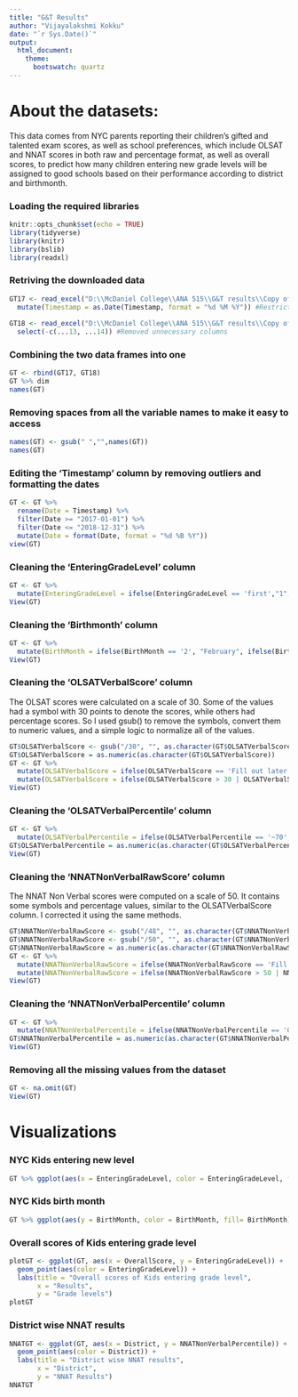 ---
title: "G&T Results"
author: "Vijayalakshmi Kokku"
date: "`r Sys.Date()`"
output:
  html_document:
    theme: 
      bootswatch: quartz
---
# About the datasets:
This data comes from NYC parents reporting their children's gifted and talented exam scores, as well as school preferences, which include OLSAT and NNAT scores in both raw and percentage format, as well as overall scores, to predict how many children entering new grade levels will be assigned to good schools based on their performance according to district and birthmonth.

### Loading the required libraries 
```{r setup, include=FALSE}
knitr::opts_chunk$set(echo = TRUE)
library(tidyverse)
library(knitr)
library(bslib)
library(readxl)
```

### Retriving the downloaded data
```{r, include=TRUE}
GT17 <- read_excel("D:\\McDaniel College\\ANA 515\\G&T results\\Copy of G&T Results 2017-18 (Responses) - Form Responses 1.xlsx") %>%
  mutate(Timestamp = as.Date(Timestamp, format = "%d %M %Y")) #Restricting to date only
  
GT18 <- read_excel("D:\\McDaniel College\\ANA 515\\G&T results\\Copy of G&T Results 2018-19 Responses - Sheet1.xlsx") %>%
  select(-c(...13, ...14)) #Removed unnecessary columns
```

### Combining the two data frames into one
```{r GT, echo=TRUE}
GT <- rbind(GT17, GT18)
GT %>% dim
names(GT)
```

### Removing spaces from all the variable names to make it easy to access
```{r, echo=TRUE}
names(GT) <- gsub(" ","",names(GT))
names(GT)
```

### Editing the 'Timestamp' column by removing outliers and formatting the dates
```{r , echo=TRUE}
GT <- GT %>%
  rename(Date = Timestamp) %>%
  filter(Date >= "2017-01-01") %>%
  filter(Date <= "2018-12-31") %>%
  mutate(Date = format(Date, format = "%d %B %Y"))
view(GT)
```

### Cleaning the 'EnteringGradeLevel' column
```{r, echo=TRUE}
GT <- GT %>% 
  mutate(EnteringGradeLevel = ifelse(EnteringGradeLevel == 'first',"1",ifelse(EnteringGradeLevel == 'second', "2",ifelse(EnteringGradeLevel == 'third', "3",ifelse(EnteringGradeLevel == 'k'|EnteringGradeLevel == 'kinder'|EnteringGradeLevel == 'Kinder'|EnteringGradeLevel == 'kindergarten'|EnteringGradeLevel == 'Kindergarten', "K",EnteringGradeLevel)))))
View(GT)
```

### Cleaning the 'Birthmonth' column
```{r, echo=TRUE}
GT <- GT %>% 
  mutate(BirthMonth = ifelse(BirthMonth == '2', "February", ifelse(BirthMonth == '8', "August", ifelse(BirthMonth == 'september', "September", ifelse(BirthMonth == '11', "November", ifelse(BirthMonth == '12', "December", BirthMonth))))))
View(GT)
```

### Cleaning the 'OLSATVerbalScore' column
The OLSAT scores were calculated on a scale of 30. Some of the values had a symbol with 30 points to denote the scores, while others had percentage scores. So I used gsub() to remove the symbols, convert them to numeric values, and a simple logic to normalize all of the values.
```{r, echo=TRUE}
GT$OLSATVerbalScore <- gsub("/30", "", as.character(GT$OLSATVerbalScore))
GT$OLSATVerbalScore = as.numeric(as.character(GT$OLSATVerbalScore))
GT <- GT %>%
  mutate(OLSATVerbalScore = ifelse(OLSATVerbalScore == 'Fill out later', 0, OLSATVerbalScore)) %>%
  mutate(OLSATVerbalScore = ifelse(OLSATVerbalScore > 30 | OLSATVerbalScore < 1, round(OLSATVerbalScore * 0.3), OLSATVerbalScore))   
View(GT)
```
### Cleaning the 'OLSATVerbalPercentile' column 
```{r, echo=TRUE}
GT <- GT %>% 
  mutate(OLSATVerbalPercentile = ifelse(OLSATVerbalPercentile == '~70', "70",ifelse(OLSATVerbalPercentile == '0.91' | OLSATVerbalPercentile == '91%', "91", OLSATVerbalPercentile)))
GT$OLSATVerbalPercentile = as.numeric(as.character(GT$OLSATVerbalPercentile))
View(GT)
```
### Cleaning the 'NNATNonVerbalRawScore' column
The NNAT Non Verbal scores were computed on a scale of 50. It contains some symbols and percentage values, similar to the OLSATVerbalScore column. I corrected it using the same methods.
```{r, echo=TRUE}
GT$NNATNonVerbalRawScore <- gsub("/48", "", as.character(GT$NNATNonVerbalRawScore))
GT$NNATNonVerbalRawScore <- gsub("/50", "", as.character(GT$NNATNonVerbalRawScore))
GT$NNATNonVerbalRawScore = as.numeric(as.character(GT$NNATNonVerbalRawScore))
GT <- GT %>%
  mutate(NNATNonVerbalRawScore = ifelse(NNATNonVerbalRawScore == 'Fill out later', 0, NNATNonVerbalRawScore)) %>%
  mutate(NNATNonVerbalRawScore = ifelse(NNATNonVerbalRawScore > 50 | NNATNonVerbalRawScore < 1, round(NNATNonVerbalRawScore * 0.5), NNATNonVerbalRawScore))  
View(GT)
```
### Cleaning the 'NNATNonVerbalPercentile' column
```{r, echo=TRUE}
GT <- GT %>% 
  mutate(NNATNonVerbalPercentile = ifelse(NNATNonVerbalPercentile == '0.71' | NNATNonVerbalPercentile == '71%', "71", ifelse(NNATNonVerbalPercentile == '0.98' | NNATNonVerbalPercentile == '98%', "98", ifelse(NNATNonVerbalPercentile == '0.99' | NNATNonVerbalPercentile == '99%', "99", NNATNonVerbalPercentile))))
GT$NNATNonVerbalPercentile = as.numeric(as.character(GT$NNATNonVerbalPercentile))
View(GT)
```
### Removing all the missing values from the dataset
```{r, echo=TRUE}
GT <- na.omit(GT)
View(GT)
```

# Visualizations

### NYC Kids entering new level
```{r grade, echo=FALSE}
GT %>% ggplot(aes(x = EnteringGradeLevel, color = EnteringGradeLevel, fill= EnteringGradeLevel)) + geom_bar(width = 0.6, position = "dodge") + labs(title = "NYC Kids entering new level", x = "Grade Level")
```


### NYC Kids birth month
```{r month, echo=FALSE}
GT %>% ggplot(aes(y = BirthMonth, color = BirthMonth, fill= BirthMonth)) + geom_bar(width = 0.6, position = "dodge") + labs(title = "NYC Kids birth month", x = "Birth Month")
```


### Overall scores of Kids entering grade level
```{r scores, echo=FALSE}
plotGT <- ggplot(GT, aes(x = OverallScore, y = EnteringGradeLevel)) + 
  geom_point(aes(color = EnteringGradeLevel)) +
  labs(title = "Overall scores of Kids entering grade level",
       x = "Results", 
       y = "Grade levels")
plotGT
```


### District wise NNAT results
```{r district, echo=FALSE}
NNATGT <- ggplot(GT, aes(x = District, y = NNATNonVerbalPercentile)) + 
  geom_point(aes(color = District)) +
  labs(title = "District wise NNAT results",
       x = "District", 
       y = "NNAT Results")
NNATGT
```




